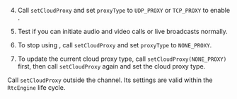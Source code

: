 <PlatformWrapper platform="windows">

4. Call `setCloudProxy` and set `proxyType` to `UDP_PROXY` or `TCP_PROXY` to enable <Vg k="CP" />.

5. Test if you can initiate audio and video calls or live broadcasts normally.

6. To stop using <Vg k="CP" />, call `setCloudProxy` and set `proxyType` to `NONE_PROXY`.

7. To update the current cloud proxy type, call `setCloudProxy(NONE_PROXY)` first, then call `setCloudProxy` again and set the cloud proxy type.

Call `setCloudProxy` outside the channel. Its settings are valid within the `RtcEngine` life cycle.

</PlatformWrapper>
